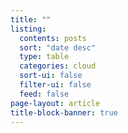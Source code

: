 ```yaml
---
title: ""
listing:
  contents: posts
  sort: "date desc"
  type: table
  categories: cloud
  sort-ui: false
  filter-ui: false
  feed: false
page-layout: article
title-block-banner: true
---
```



